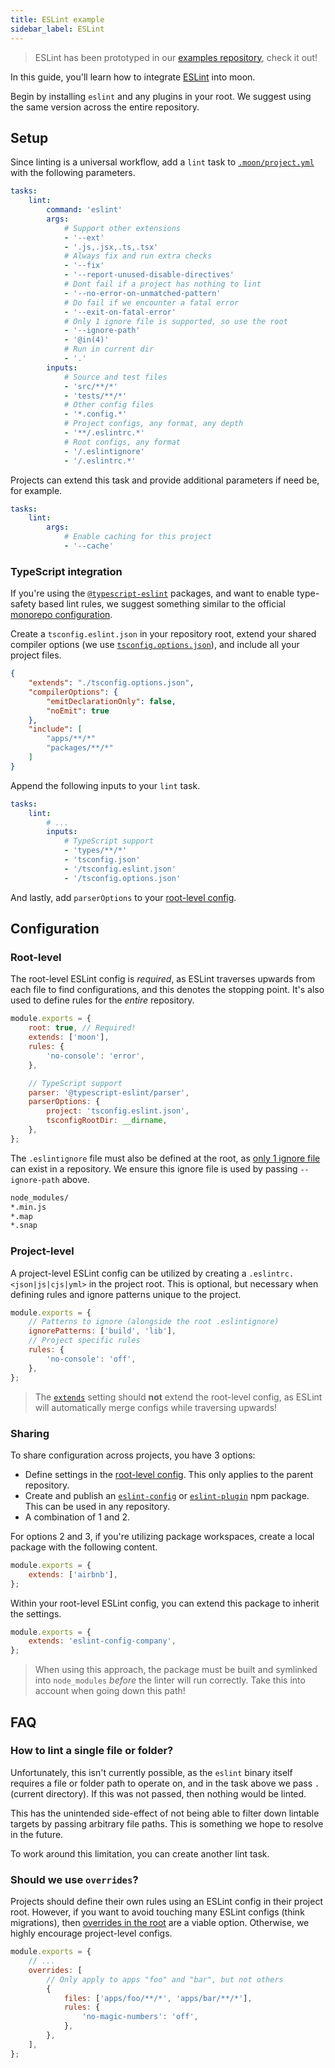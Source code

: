 ```yaml
---
title: ESLint example
sidebar_label: ESLint
---
```



> ESLint has been prototyped in our
> [examples repository](https://github.com/moonrepo/examples/blob/master/.moon/project.yml#L59),
> check it out!

In this guide, you'll learn how to integrate [ESLint](https://eslint.org/) into moon.

Begin by installing `eslint` and any plugins in your root. We suggest using the same version across
the entire repository.

<AddDepsTabs dep="eslint eslint-config-moon" dev />

## Setup

Since linting is a universal workflow, add a `lint` task to
[`.moon/project.yml`](../../config/global-project) with the following parameters.

```yaml title=".moon/project.yml"
tasks:
	lint:
		command: 'eslint'
		args:
			# Support other extensions
			- '--ext'
			- '.js,.jsx,.ts,.tsx'
			# Always fix and run extra checks
			- '--fix'
			- '--report-unused-disable-directives'
			# Dont fail if a project has nothing to lint
			- '--no-error-on-unmatched-pattern'
			# Do fail if we encounter a fatal error
			- '--exit-on-fatal-error'
			# Only 1 ignore file is supported, so use the root
			- '--ignore-path'
			- '@in(4)'
			# Run in current dir
			- '.'
		inputs:
			# Source and test files
			- 'src/**/*'
			- 'tests/**/*'
			# Other config files
			- '*.config.*'
			# Project configs, any format, any depth
			- '**/.eslintrc.*'
			# Root configs, any format
			- '/.eslintignore'
			- '/.eslintrc.*'
```

Projects can extend this task and provide additional parameters if need be, for example.

```yaml title="<project>/moon.yml"
tasks:
	lint:
		args:
			# Enable caching for this project
			- '--cache'
```

### TypeScript integration

If you're using the [`@typescript-eslint`](https://typescript-eslint.io) packages, and want to
enable type-safety based lint rules, we suggest something similar to the official
[monorepo configuration](https://typescript-eslint.io/docs/linting/monorepo).

Create a `tsconfig.eslint.json` in your repository root, extend your shared compiler options (we use
[`tsconfig.options.json`](./typescript)), and include all your project files.

```json title="tsconfig.eslint.json"
{
	"extends": "./tsconfig.options.json",
	"compilerOptions": {
		"emitDeclarationOnly": false,
		"noEmit": true
	},
	"include": [
		"apps/**/*"
		"packages/**/*"
	]
}
```

Append the following inputs to your `lint` task.

```yaml title=".moon/project.yml"
tasks:
	lint:
		# ...
		inputs:
			# TypeScript support
			- 'types/**/*'
			- 'tsconfig.json'
			- '/tsconfig.eslint.json'
			- '/tsconfig.options.json'
```

And lastly, add `parserOptions` to your [root-level config](#root-level).

## Configuration

### Root-level

The root-level ESLint config is _required_, as ESLint traverses upwards from each file to find
configurations, and this denotes the stopping point. It's also used to define rules for the _entire_
repository.

```js title=".eslintrc.js"
module.exports = {
	root: true, // Required!
	extends: ['moon'],
	rules: {
		'no-console': 'error',
	},

	// TypeScript support
	parser: '@typescript-eslint/parser',
	parserOptions: {
		project: 'tsconfig.eslint.json',
		tsconfigRootDir: __dirname,
	},
};
```

The `.eslintignore` file must also be defined at the root, as
[only 1 ignore file](https://eslint.org/docs/user-guide/configuring/ignoring-code#the-eslintignore-file)
can exist in a repository. We ensure this ignore file is used by passing `--ignore-path` above.

```bash title=".eslintignore"
node_modules/
*.min.js
*.map
*.snap
```

### Project-level

A project-level ESLint config can be utilized by creating a `.eslintrc.<json|js|cjs|yml>` in the
project root. This is optional, but necessary when defining rules and ignore patterns unique to the
project.

```js title="<project>/.eslintrc.js"
module.exports = {
	// Patterns to ignore (alongside the root .eslintignore)
	ignorePatterns: ['build', 'lib'],
	// Project specific rules
	rules: {
		'no-console': 'off',
	},
};
```

> The
> [`extends`](https://eslint.org/docs/user-guide/configuring/configuration-files#extending-configuration-files)
> setting should **not** extend the root-level config, as ESLint will automatically merge configs
> while traversing upwards!

### Sharing

To share configuration across projects, you have 3 options:

- Define settings in the [root-level config](#root-level). This only applies to the parent
  repository.
- Create and publish an
  [`eslint-config`](https://eslint.org/docs/developer-guide/shareable-configs#using-a-shareable-config)
  or [`eslint-plugin`](https://eslint.org/docs/developer-guide/working-with-plugins) npm package.
  This can be used in any repository.
- A combination of 1 and 2.

For options 2 and 3, if you're utilizing package workspaces, create a local package with the
following content.

```js title="packages/eslint-config-company/index.js"
module.exports = {
	extends: ['airbnb'],
};
```

Within your root-level ESLint config, you can extend this package to inherit the settings.

```js title=".eslintrc.js"
module.exports = {
	extends: 'eslint-config-company',
};
```

> When using this approach, the package must be built and symlinked into `node_modules` _before_ the
> linter will run correctly. Take this into account when going down this path!

## FAQ

### How to lint a single file or folder?

Unfortunately, this isn't currently possible, as the `eslint` binary itself requires a file or
folder path to operate on, and in the task above we pass `.` (current directory). If this was not
passed, then nothing would be linted.

This has the unintended side-effect of not being able to filter down lintable targets by passing
arbitrary file paths. This is something we hope to resolve in the future.

To work around this limitation, you can create another lint task.

### Should we use `overrides`?

Projects should define their own rules using an ESLint config in their project root. However, if you
want to avoid touching many ESLint configs (think migrations), then
[overrides in the root](https://eslint.org/docs/user-guide/configuring/configuration-files#configuration-based-on-glob-patterns)
are a viable option. Otherwise, we highly encourage project-level configs.

```js title=".eslintrc.js"
module.exports = {
	// ...
	overrides: [
		// Only apply to apps "foo" and "bar", but not others
		{
			files: ['apps/foo/**/*', 'apps/bar/**/*'],
			rules: {
				'no-magic-numbers': 'off',
			},
		},
	],
};
```
